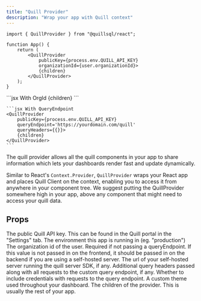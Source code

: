 ```yaml
---
title: "Quill Provider"
description: "Wrap your app with Quill context"
---
```


```tsx App.tsx
import { QuillProvider } from "@quillsql/react";

function App() {
	return (
		<QuillProvider
			publicKey={process.env.QUILL_API_KEY}
			organizationId={user.organizationId}>
			{children}
		</QuillProvider>
	);
}
```

<RequestExample>
	```jsx With OrgId
	<QuillProvider
		publicKey={process.env.QUILL_API_KEY}
		organizationId={user.organizationId}>
		{children}
	</QuillProvider>
	```

    ```jsx With QueryEndpoint
    <QuillProvider
    	publicKey={process.env.QUILL_API_KEY}
    	queryEndpoint='https://yourdomain.com/quill'
    	queryHeaders={{}}>
    	{children}
    </QuillProvider>
    ```

</RequestExample>

The quill provider allows all the quill components in your app to share
information which lets your dashboards render fast and update dynamically.

Similar to React's `Context.Provider`, `QuillProvider` wraps your React app
and places Quill Client on the context, enabling you to access it from
anywhere in your component tree. We suggest putting the QuillProvider
somewhere high in your app, above any component that might need to access
your quill data.

## Props

<ParamField path='publicKey' type='string' required>
	The public Quill API key. This can be found in the Quill portal in the
	"Settings" tab.
</ParamField>
<ParamField path='environment' type='string'>
	The environment this app is running in (eg. "production")
</ParamField>
<ParamField path='organizationId' type='string'>
	The organization id of the user. Required if not passing a queryEndpoint. If
	this value is not passed in on the frontend, it should be passed in on the
	backend if you are using a self-hosted server.
</ParamField>
<ParamField path='queryEndpoint' type='string'>
	The url of your self-hosted server running the quill server SDK, if any.
</ParamField>
<ParamField path='queryHeaders' type='object'>
	Additional query headers passed along with all requests to the custom query
	endpoint, if any.
</ParamField>
<ParamField path='withCredentials' type='boolean'>
	Whether to include credentials with requests to the query endpoint.
</ParamField>
<ParamField path='theme' type='QuillTheme'>
	A custom theme used throughout your dashboard.
</ParamField>
<ParamField path='children' type='ReactNode'>
	The children of the provider. This is usually the rest of your app.
</ParamField>
